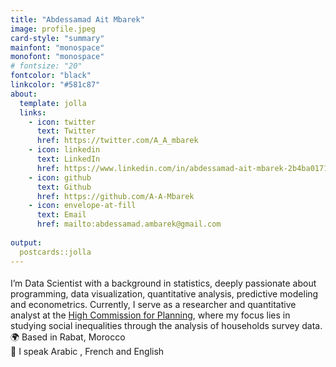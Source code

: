 ```yaml
---
title: "Abdessamad Ait Mbarek"
image: profile.jpeg
card-style: "summary"
mainfont: "monospace"
monofont: "monospace"
# fontsize: "20"
fontcolor: "black"
linkcolor: "#581c87"
about:
  template: jolla
  links:
    - icon: twitter
      text: Twitter
      href: https://twitter.com/A_A_mbarek
    - icon: linkedin
      text: LinkedIn
      href: https://www.linkedin.com/in/abdessamad-ait-mbarek-2b4ba0171/
    - icon: github
      text: Github
      href: https://github.com/A-A-Mbarek
    - icon: envelope-at-fill
      text: Email
      href: mailto:abdessamad.ambarek@gmail.com
      
output:
  postcards::jolla
---
```


<p style="text-align: center; font-family: &#39;Geologica&#39;, sans-serif; font-size: 18px;">

<link href="https://fonts.googleapis.com/css2?family=Geologica:wght@100..900&family=Merriweather:ital,wght@0,300;0,400;0,700;0,900;1,300;1,400;1,700;1,900&display=swap" rel="stylesheet"> I'm Data Scientist with a background in statistics, deeply passionate about programming, data visualization, quantitative analysis, predictive modeling and econometrics. Currently, I serve as a researcher and quantitative analyst at the <a href="https://hcp.ma">High Commission for Planning</a>, where my focus lies in studying social inequalities through the analysis of households survey data.<br> 🌍 Based in Rabat, Morocco <br> 💬 I speak Arabic , French and English

</p>

